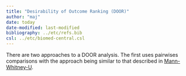 ```yaml
---
title: "Desirability of Outcome Ranking (DOOR)"
author: "maj"
date: today
date-modified: last-modified
bibliography: ../etc/refs.bib
csl: ../etc/biomed-central.csl
---
```


There are two approaches to a DOOR analysis.
The first uses pairwises comparisons with the approach being similar to that described in [Mann-Whitney-U](mann-whitney-u.qmd).


